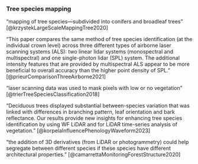 
### Tree species mapping

"mapping of tree species—subdivided into conifers and broadleaf trees" [@krzystekLargeScaleMappingTree2020]

"This paper compares the same method of tree species identification (at the individual crown level) across three different types of airborne laser scanning systems (ALS): two linear lidar systems (monospectral and multispectral) and one single-photon lidar (SPL) system. The additional intensity features that are provided by multispectral ALS appear to be more beneficial to overall accuracy than the higher point density of SPL." [@prieurComparisonThreeAirborne2021]

"laser scanning data was used to mask pixels with low or no vegetation" [@trierTreeSpeciesClassification2018]

"Deciduous trees displayed substantial between-species variation that was linked with differences in branching pattern, leaf orientation and bark reflectance.
Our results provide new insights for enhancing tree species identification by using WF LiDAR and for LiDAR time-series analysis of vegetation." [@korpelaInfluencePhenologyWaveform2023]

"the addition of 3D derivatives (from LiDAR or photogrammetry) could help segregate between different species if these species have different architectural properties." [@camarrettaMonitoringForestStructure2020]